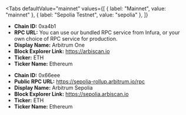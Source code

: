 
<Tabs
 defaultValue="mainnet"
  values={[
    { label: "Mainnet", value: "mainnet" },
    { label: "Sepolia Testnet", value: "sepolia" },
  ]}
>
<TabItem value="mainnet">

- **Chain ID:** 0xa4b1
- **RPC URL:** You can use our bundled RPC service from Infura, or your own choice of RPC service for production.
- **Display Name:** Arbitrum One
- **Block Explorer Link:** https://arbiscan.io
- **Ticker:** ETH
- **Ticker Name:** Ethereum

</TabItem>

<TabItem value="sepolia">

- **Chain ID:** 0x66eee
- **Public RPC URL:** https://sepolia-rollup.arbitrum.io/rpc
- **Display Name:** Arbitrum Sepolia
- **Block Explorer Link:** https://sepolia.arbiscan.io
- **Ticker:** ETH
- **Ticker Name:** Ethereum

</TabItem>
</Tabs>
